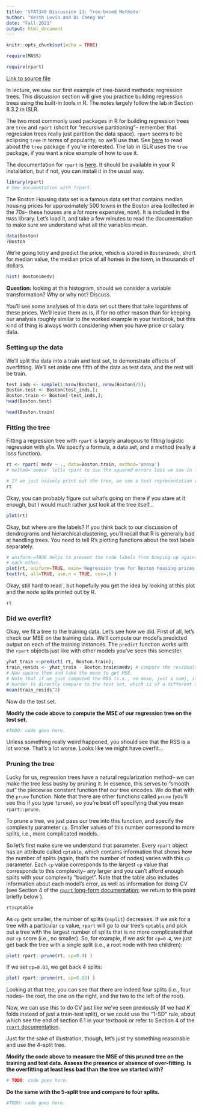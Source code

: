 ```yaml
---
title: 'STAT340 Discussion 13: Tree-based Methods'
author: "Keith Levin and Bi Cheng Wu"
date: "Fall 2021"
output: html_document
---
```


```r
knitr::opts_chunk$set(echo = TRUE)

require(MASS)

require(rpart)
```

[Link to source file](https://kdlevin-uwstat.github.io/STAT340-Fall2021/discussion/ds13/ds13.Rmd)

In lecture, we saw our first example of tree-based methods: regression trees.
This discussion section will give you practice building regression trees using the built-in tools in R.
The notes largely follow the lab in Section 8.3.2 in ISLR.

The two most commonly used packages in R for building regression trees are `tree` and `rpart` (short for "recursive partitioning"-- remember that regression trees really just partition the data space).
`rpart` seems to be eclipsing `tree` in terms of popularity, so we'll use that.
See [here](https://www.rdocumentation.org/packages/tree/versions/1.0-41/topics/tree) to read about the `tree` package if you're interested.
The lab in ISLR uses the `tree` package, if you want a nice example of how to use it.

The documentation for `rpart` is [here](https://www.rdocumentation.org/packages/rpart/versions/4.1-15/topics/rpart).
It should be available in your R installation, but if not, you can install it in the usual way.

```r
library(rpart)
# See documentation with ?rpart.
```

The Boston Housing data set is a famous data set that contains median housing prices for approximately 500 towns in the Boston area (collected in the 70s-- these houses are a *lot* more expensive, now).
It is included in the `MASS` library.
Let's load it, and take a few minutes to read the documentation to make sure we understand what all the variables mean.
```r
data(Boston)
?Boston
```


We're going totry and predict the price, which is stored in `Boston$medv`, short for median value, the median price of all homes in the town, in thousands of dollars.

```r
hist( Boston$medv)
```

__Question:__ looking at this histogram, should we consider a variable transformation? Why or why not? Discuss.

You'll see some analyses of this data set out there that take logarithms of these prices.
We'll leave them as is, if for no other reason than for keeping our analysis roughly similar to the worked example in your textbook, but this kind of thing is always worth considering when you have price or salary data.

### Setting up the data

We'll split the data into a train and test set, to demonstrate effects of overfitting.
We'll set aside one fifth of the data as test data, and the rest will be train.
```r
test_inds <- sample(1:nrow(Boston), nrow(Boston)/5);
Boston.test <- Boston[test_inds,];
Boston.train <- Boston[-test_inds,];
head(Boston.test)
```

```r
head(Boston.train)
```

### Fitting the tree

Fitting a regression tree with `rpart` is largely analogous to fitting logistic regression with `glm`.
We specify a formula, a data set, and a method (really a loss function).

```r
rt <- rpart( medv ~ ., data=Boston.train, method='anova')
# method='anova' tells rpart to use the squared errors loss we saw in lecture.

# If we just naively print out the tree, we see a text representation of its node splits.
rt
```
Okay, you can probably figure out what's going on there if you stare at it enough, but I would much rather just look at the tree itself...

```r
plot(rt)
```

Okay, but where are the labels?
If you think back to our discussion of dendrograms and hierarchical clustering, you'll recall that R is generally bad at handling trees.
You need to tell R's plotting functions about the text labels separately.

```r
# uniform-=TRUE helps to prevent the node labels from bumping up against the
# each other.
plot(rt, uniform=TRUE, main='Regression tree for Boston housing prices')
text(rt, all=TRUE, use.n = TRUE, cex=.8 )

```

Okay, still hard to read , but hopefully you get the idea by looking at this plot and the node splits printed out by R.
```r
rt
```

### Did we overfit?

Okay, we fit a tree to the training data.
Let's see how we did.
First of all, let's check our MSE on the training data.
We'll compute our model's predicted output on each of the training instances.
The `predict` function works with the `rpart` objects just like with other models you've seen this semester.

```r
yhat_train <-predict( rt, Boston.train);
train_resids <- yhat_train - Boston.train$medv; # compute the residuals
# Now square them and take the mean to get MSE.
# Note that if we just computed the RSS (i.e., no mean, just a sum), it would be
# harder to directly compare to the test set, which is of a different size.
mean(train_resids^2)
```
Now do the test set.

__Modify the code above to compute the MSE of our regression tree on the test set.__

```r

#TODO: code goes here.

```

Unless something really weird happened, you should see that the RSS is a lot worse. That's a lot worse. Looks like we might have overfit...

### Pruning the tree

Lucky for us, regression trees have a natural regularization method-- we can make the tree less bushy by pruning it.
In essence, this serves to "smooth out" the piecewise constant function that our tree encodes.
We do that with the `prune` function.
Note that there are other functions called `prune` (you'll see this if you type `?prune`), so you're best off specifying that you mean `rpart::prune`.

To prune a tree, we just pass our tree into this function, and specify the complexity parameter `cp`.
Smaller values of this number correspond to more splits, i.e., more complicated models.

So let's first make sure we understand that parameter.
Every `rpart` object has an attribute called `cptable`, which contains information that shows how the number of splits (again, that's the number of nodes) varies with this `cp` parameter.
Each `cp` value corresponds to the largest `cp` value that corresponds to this complexity-- any larger and you can't afford enough splits with your complexity "budget".
Note that the table also includes information about each model's error, as well as information for doing CV (see Section 4 of the [`rpart` long-form documentation](https://cran.r-project.org/web/packages/rpart/vignettes/longintro.pdf); we return to this point briefly below ).
```r
rt$cptable
```
As `cp` gets smaller, the number of splits (`nsplit`) decreases.
If we ask for a tree with a particular `cp` value, `rpart` will go to our tree's  `cptable` and pick out a tree with the largest number of splits that is no more complicated that our `cp` score (i.e., no smaller).
So, for example, if we ask for `cp=0.4`, we just get back the tree with a single split (i.e., a root node with two children):

```r
plot( rpart::prune(rt, cp=0.4) )
```

If we set `cp=0.03`, we get back 4 splits:

```r
plot( rpart::prune(rt, cp=0.03) )
```

Looking at that tree, you can see that there are indeed four splits (i.e., four nodes-- the root, the one on the right, and the two to the left of the root).

Now, we can use this to do CV just like we've seen previously (if we had $K$ folds instead of just a train-test split), or we could use the "1-SD" rule, about which see the end of section 6.1 in your textbook or refer to Section 4 of the [`rpart` documentation](https://cran.r-project.org/web/packages/rpart/vignettes/longintro.pdf).

Just for the sake of illustration, though, let's just try something reasonable and use the 4-split tree.

__Modify the code above to measure the MSE of this pruned tree on the training and test data. Assess the presence or absence of over-fitting. Is the overfitting at least less bad than the tree we started with?__

```r
# TODO: code goes here.
```

__Do the same with the 5-split tree and compare to four splits.__

```r

#TODO: code goes here.

```





